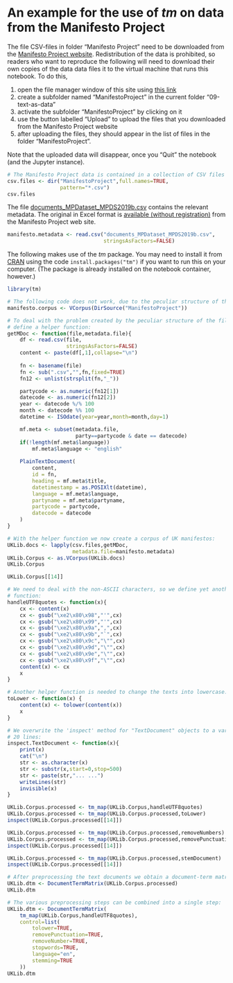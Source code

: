 # An example for the use of *tm* on data from the Manifesto Project


The file CSV-files in folder "Manifesto Project"
need to be downloaded from the [Manifesto Project website](https://manifesto-project.wzb.eu/datasets).
Redistribution of the data is prohibited, so readers who want to reproduce the following will need to download their own copies of the data data files it to the virtual machine that runs this notebook. To do this,

1. open the file manager window of this site using [this link](/user-redirect/tree/09-text-as-data/)
2. create a subfolder named "ManifestoProject" in the current folder "09-text-as-data"
3. activate the subfolder "ManifestoProject" by clicking on it
4. use the button labelled "Upload" to upload the files that you downloaded from the Manifesto Project website
5. after uploading the files, they should appear in the list of files in the folder "ManifestoProject".

Note that the uploaded data will disappear, once you "Quit" the notebook (and the Jupyter instance).

```r
# The Manifesto Project data is contained in a collection of CSV files
csv.files <- dir("ManifestoProject",full.names=TRUE,
                 pattern="*.csv")
csv.files
```

The file [documents_MPDataset_MPDS2019b.csv](documents_MPDataset_MPDS2019b.csv) contains the relevant metadata. The original in Excel format 
is [available (without registration)](https://manifesto-project.wzb.eu/down/data/2019b/codebooks/documents_MPDataset_MPDS2019b.xlsx) from the Manifesto Project web site.

```r
manifesto.metadata <- read.csv("documents_MPDataset_MPDS2019b.csv",
                               stringsAsFactors=FALSE)
```

The following makes use of the *tm* package. You may need to install it from
[CRAN](https://cran.r-project.org/package=tm) using the code
`install.packages("tm")` if you want to run this on your computer. (The
package is already installed on the notebook container, however.)

```r
library(tm)
```

```r
# The following code does not work, due to the peculiar structure of the CSV files
manifesto.corpus <- VCorpus(DirSource("ManifestoProject"))
```

```r
# To deal with the problem created by the peculiar structure of the files, we
# define a helper function:
getMDoc <- function(file,metadata.file){
    df <- read.csv(file,
                   stringsAsFactors=FALSE)
    content <- paste(df[,1],collapse="\n")
    
    fn <- basename(file)
    fn <- sub(".csv","",fn,fixed=TRUE)
    fn12 <- unlist(strsplit(fn,"_"))

    partycode <- as.numeric(fn12[1])
    datecode <- as.numeric(fn12[2])
    year <- datecode %/% 100
    month <- datecode %% 100
    datetime <- ISOdate(year=year,month=month,day=1)

    mf.meta <- subset(metadata.file,
                      party==partycode & date == datecode)
    if(!length(mf.meta$language))
        mf.meta$language <- "english"
        
    PlainTextDocument(
        content,
        id = fn,
        heading = mf.meta$title,
        datetimestamp = as.POSIXlt(datetime),
        language = mf.meta$language,
        partyname = mf.meta$partyname,
        partycode = partycode,
        datecode = datecode
    )
}
```

```r
# With the helper function we now create a corpus of UK manifestos:
UKLib.docs <- lapply(csv.files,getMDoc,
                     metadata.file=manifesto.metadata)
UKLib.Corpus <- as.VCorpus(UKLib.docs)
UKLib.Corpus
```

```r
UKLib.Corpus[[14]]
```

```r
# We need to deal with the non-ASCII characters, so we define yet another helper
# function:
handleUTF8quotes <- function(x){
    cx <- content(x)
    cx <- gsub("\xe2\x80\x98","'",cx)
    cx <- gsub("\xe2\x80\x99","'",cx)
    cx <- gsub("\xe2\x80\x9a",",",cx)
    cx <- gsub("\xe2\x80\x9b","`",cx)
    cx <- gsub("\xe2\x80\x9c","\"",cx)
    cx <- gsub("\xe2\x80\x9d","\"",cx)
    cx <- gsub("\xe2\x80\x9e","\"",cx)
    cx <- gsub("\xe2\x80\x9f","\"",cx)
    content(x) <- cx
    x
}
```

```r
# Another helper function is needed to change the texts into lowercase:
toLower <- function(x) {
    content(x) <- tolower(content(x))
    x
}
```

```r
# We overwrite the 'inspect' method for "TextDocument" objects to a variant that shows only the first
# 20 lines:
inspect.TextDocument <- function(x){
    print(x)
    cat("\n")
    str <- as.character(x)
    str <- substr(x,start=0,stop=500)
    str <- paste(str,"... ...")
    writeLines(str)
    invisible(x)
}
```

```r
UKLib.Corpus.processed <- tm_map(UKLib.Corpus,handleUTF8quotes)
UKLib.Corpus.processed <- tm_map(UKLib.Corpus.processed,toLower)
inspect(UKLib.Corpus.processed[[14]])
```

```r
UKLib.Corpus.processed <- tm_map(UKLib.Corpus.processed,removeNumbers)
UKLib.Corpus.processed <- tm_map(UKLib.Corpus.processed,removePunctuation)
inspect(UKLib.Corpus.processed[[14]])
```

```r
UKLib.Corpus.processed <- tm_map(UKLib.Corpus.processed,stemDocument)
inspect(UKLib.Corpus.processed[[14]])
```

```r
# After preprocessing the text documents we obtain a document-term matrix:
UKLib.dtm <- DocumentTermMatrix(UKLib.Corpus.processed)
UKLib.dtm
```

```r
# The various preprocessing steps can be combined into a single step:
UKLib.dtm <- DocumentTermMatrix(
    tm_map(UKLib.Corpus,handleUTF8quotes),
    control=list(
        tolower=TRUE,
        removePunctuation=TRUE,
        removeNumber=TRUE,
        stopwords=TRUE,
        language="en",
        stemming=TRUE
    ))
UKLib.dtm
```
